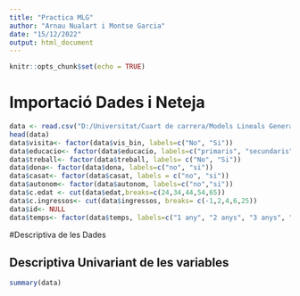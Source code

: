 ---
title: "Practica MLG"
author: "Arnau Nualart i Montse Garcia"
date: "15/12/2022"
output: html_document
---

```{r setup, include=FALSE}
knitr::opts_chunk$set(echo = TRUE)
```

# Importació Dades i Neteja

```{r}
data <- read.csv("D:/Universitat/Cuart de carrera/Models Lineals Generalitzats/PRACTICA/Dades-20221215/data.csv", sep=";")
head(data)
data$visita<- factor(data$vis_bin, labels=c("No", "Si"))
data$educacio<- factor(data$educacio, labels=c("primaris", "secundaris", "univ.", "post_univ."))
data$treball<- factor(data$treball, labels= c("No", "Si"))
data$dona<- factor(data$dona, labels=c("no", "si"))
data$casat<- factor(data$casat, labels = c("no", "si"))
data$autonom<- factor(data$autonom, labels=c("no","si"))
data$c.edat <- cut(data$edat,breaks=c(24,34,44,54,65))   
data$c.ingressos<- cut(data$ingressos, breaks= c(-1,2,4,6,25))
data$id<- NULL
data$temps<- factor(data$temps, labels=c("1 any", "2 anys", "3 anys", "4 anys", "5 anys"))
```
#Descriptiva de les Dades

## Descriptiva Univariant de les variables

```{r}
summary(data)
```



